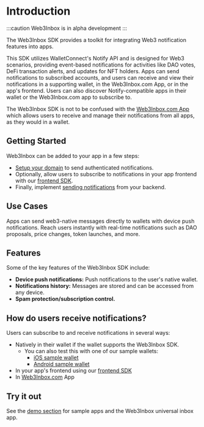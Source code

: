 
# Introduction

:::caution
Web3Inbox is in alpha development
:::

The Web3Inbox SDK provides a toolkit for integrating Web3 notification features into apps.

This SDK utilizes WalletConnect's Notify API and is designed for Web3 scenarios, providing event-based notifications for activities like DAO votes, DeFi transaction alerts, and updates for NFT holders. Apps can send notifications to subscribed accounts, and users can receive and view their notifications in a supporting wallet, in the Web3Inbox.com App, or in the app's frontend. Users can also discover Notify-compatible apps in their wallet or the Web3Inbox.com app to subscribe to.

The Web3Inbox SDK is not to be confused with the [Web3Inbox.com App](https://app.web3inbox.com) which allows users to receive and manage their notifications from all apps, as they would in a wallet.

## Getting Started

Web3Inbox can be added to your app in a few steps:

- [Setup your domain](domain-setup) to send authenticated notifications.
- Optionally, allow users to subscribe to notifications in your app frontend with our [frontend SDK](frontend-integration/usage).
- Finally, implement [sending notifications](sending-notifications) from your backend.

## Use Cases

Apps can send web3-native messages directly to wallets with device push notifications. Reach users instantly with real-time notifications such as DAO proposals, price changes, token launches, and more.

## Features

Some of the key features of the Web3Inbox SDK include:

- **Device push notifications:** Push notifications to the user's native wallet.
- **Notifications history:** Messages are stored and can be accessed from any device.
- **Spam protection/subscription control.**

## How do users receive notifications?

Users can subscribe to and receive notifications in several ways:

- Natively in their wallet if the wallet supports the Web3Inbox SDK.
  - You can also test this with one of our sample wallets:
    - [iOS sample wallet](https://testflight.apple.com/join/09bTAryp)
    - [Android sample wallet](https://appdistribution.firebase.dev/i/d2c86e879abd5a86)
- In your app's frontend using our [frontend SDK](frontend-integration/about)
- In [Web3Inbox.com](https://app.web3inbox.com) App

## Try it out

See the [demo section](demo) for sample apps and the Web3Inbox universal inbox app.
